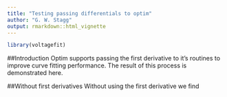 ```yaml
---
title: "Testing passing differentials to optim"
author: "G. W. Stagg"
output: rmarkdown::html_vignette
---
```

<!--
%\VignetteEngine{knitr::rmarkdown}
%\VignetteIndexEntry{Testing passing differentials to optim}
-->
```r
library(voltagefit)
```

##Introduction
Optim supports passing the first derivative to it's routines to improve curve fitting performance. The result of this process is demonstrated here.

##Without first derivatives
Without using the first derivative we find

